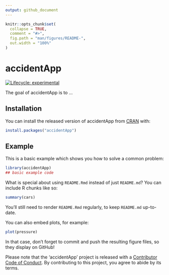 ```yaml
---
output: github_document
---
```


<!-- README.md is generated from README.Rmd. Please edit that file -->

```r
knitr::opts_chunk$set(
  collapse = TRUE,
  comment = "#>",
  fig.path = "man/figures/README-",
  out.width = "100%"
)
```
# accidentApp

<!-- badges: start -->
[![Lifecycle: experimental](https://img.shields.io/badge/lifecycle-experimental-orange.svg)](https://www.tidyverse.org/lifecycle/#experimental)
<!-- badges: end -->

The goal of accidentApp is to ...

## Installation

You can install the released version of accidentApp from [CRAN](https://CRAN.R-project.org) with:

``` r
install.packages("accidentApp")
```

## Example

This is a basic example which shows you how to solve a common problem:

```r
library(accidentApp)
## basic example code
```

What is special about using `README.Rmd` instead of just `README.md`? You can include R chunks like so:

```r
summary(cars)
```

You'll still need to render `README.Rmd` regularly, to keep `README.md` up-to-date.

You can also embed plots, for example:

```r
plot(pressure)
```

In that case, don't forget to commit and push the resulting figure files, so they display on GitHub!


Please note that the 'accidentApp' project is released with a [Contributor Code of Conduct](CODE_OF_CONDUCT.md).
By contributing to this project, you agree to abide by its terms.
